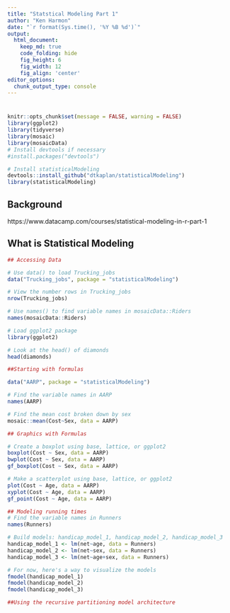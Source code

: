 ```yaml
---
title: "Statstical Modeling Part 1"
author: "Ken Harmon"
date: "`r format(Sys.time(), '%Y %B %d')`"
output:
  html_document:  
    keep_md: true
    code_folding: hide
    fig_height: 6
    fig_width: 12
    fig_align: 'center'
editor_options: 
  chunk_output_type: console
---
```


# {.tabset .tabset-fade}

```r
knitr::opts_chunk$set(message = FALSE, warning = FALSE)
library(ggplot2)
library(tidyverse)
library(mosaic)
library(mosaicData)
# Install devtools if necessary
#install.packages("devtools")

# Install statisticalModeling
devtools::install_github("dtkaplan/statisticalModeling")
library(statisticalModeling)
```

## Background

https://www.datacamp.com/courses/statistical-modeling-in-r-part-1

## What is Statistical Modeling

```r
## Accessing Data

# Use data() to load Trucking_jobs
data("Trucking_jobs", package = "statisticalModeling")

# View the number rows in Trucking_jobs
nrow(Trucking_jobs)

# Use names() to find variable names in mosaicData::Riders
names(mosaicData::Riders)

# Load ggplot2 package
library(ggplot2)

# Look at the head() of diamonds
head(diamonds)

##Starting with formulas

data("AARP", package = "statisticalModeling")

# Find the variable names in AARP
names(AARP)

# Find the mean cost broken down by sex
mosaic::mean(Cost~Sex, data = AARP)

## Graphics with Formulas

# Create a boxplot using base, lattice, or ggplot2
boxplot(Cost ~ Sex, data = AARP)
bwplot(Cost ~ Sex, data = AARP)
gf_boxplot(Cost ~ Sex, data = AARP)

# Make a scatterplot using base, lattice, or ggplot2
plot(Cost ~ Age, data = AARP)
xyplot(Cost ~ Age, data = AARP)
gf_point(Cost ~ Age, data = AARP)

## Modeling running times
# Find the variable names in Runners 
names(Runners)

# Build models: handicap_model_1, handicap_model_2, handicap_model_3 
handicap_model_1 <- lm(net~age, data = Runners)
handicap_model_2 <- lm(net~sex, data = Runners)
handicap_model_3 <- lm(net~age+sex, data = Runners)

# For now, here's a way to visualize the models
fmodel(handicap_model_1)
fmodel(handicap_model_2)
fmodel(handicap_model_3)

##Using the recursive partitioning model architecture

```


